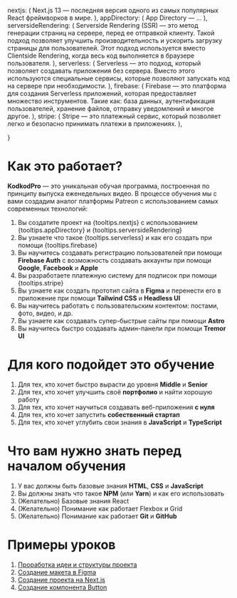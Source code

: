 
  nextjs: (
    <Tooltip label="Next.js 13">
      Next.js 13 &mdash; последняя версия одного из самых популярных React фреймворков в мире.
    </Tooltip>
  ),
  appDirectory: (
    <Tooltip label="App Directory (beta)">
      App Directory &mdash; ...
    </Tooltip>
  ),
  serversideRendering: (
    <Tooltip label="Serverside Rendering">
      Serverside Rendering (SSR) &mdash; это метод генерации страниц на сервере, перед ее отправкой клиенту. Такой подход позволяет улучшить производительность и ускорить загрузку страницы для пользователей. Этот подход используется вместо Clientside Rendering, когда весь код выполняется в браузере пользователя.
    </Tooltip>
  ),
  serverless: (
    <Tooltip label="Serverless">
      Serverless &mdash; это подход, который позволяет создавать приложения без сервера. Вместо этого используются специальные сервисы, которые позволяют запускать код на сервере при необходимости.
    </Tooltip>
  ),
  firebase: (
    <Tooltip label="Firebase от Google">
      Firebase &mdash; это платформа для создания Serverless приложений, которая предоставляет множество инструментов. Такие как: база данных, аутентификация пользователей, хранение файлов, отправку уведомлений и многое другое.
    </Tooltip>
  ),
  stripe: (
    <Tooltip label="Stripe">
      Stripe &mdash; это платежный сервис, который позволяет легко и безопасно принимать платежи в приложениях.
    </Tooltip>
  ),

}

# Как это работает?
<span class="font-heading text-xl font-bold">**KodkodPro**</span> &mdash; это уникальная обучая программа,
построенная по принципу выпуска еженедельных видео.
В процессе обучения мы с вами создадим аналог платформы Patreon
с использованием самых современных технологий:

1. Вы создатите проект на {tooltips.nextjs} с использованием {tooltips.appDirectory} и {tooltips.serversideRendering}
1. Вы узнаете что такое {tooltips.serverless} и как его создать при помощи {tooltips.firebase}
1. Вы научитесь создавать регистрацию пользователей при помощи **Firebase Auth** с возможность создавать аккаунты при помощи **Google**, **Facebook** и **Apple**
1. Вы разработаете платежную систему для подписок при помощи {tooltips.stripe}
1. Вы узнаете как создать прототип сайта в **Figma** и перенести его в приложение при помощи **Tailwind CSS** и **Headless UI**
1. Вы научитесь работать с пользовательским контентом: постами, фото, видео, и др.
1. Вы узнаете как создавать супер-быстрые сайты при помощи **Astro**
1. Вы научитесь быстро создавать админ-панели при помощи **Tremor UI**

# Для кого подойдет это обучение
1. Для тех, кто хочет быстро вырасти до уровня **Middle** и **Senior**
1. Для тех, кто хочет улучшить своё **портфолио** и найти хорошую работу
1. Для тех, кто хочет научиться создавать веб-приложения **с нуля**
1. Для тех, кто хочет запустить **собественный стартап**
1. Для тех, кто хочет углубить свои знания в **JavaScript** и **TypeScript**

# Что вам нужно знать перед началом обучения
1. У вас должны быть базовые знания **HTML**, **CSS** и **JavaScript**
1. Вы должны знать что такое **NPM** (или **Yarn**) и как его использовать
1. <span class="text-gray-500 font-medium">(Желательно)</span> Базовые знания React
1. <span class="text-gray-500 font-medium">(Желательно)</span> Понимание как работает Flexbox и Grid
1. <span class="text-gray-500 font-medium">(Желательно)</span> Понимание как работает **Git** и **GitHub**

# Примеры уроков
1. [Проработка идеи и структуры проекта](https://youtu.be/dQw4w9WgXcQ)
1. [Создание макета в Figma](https://youtu.be/dQw4w9WgXcQ)
1. [Создание проекта на Next.js](https://youtu.be/dQw4w9WgXcQ)
1. [Создание компонента Button](https://youtu.be/dQw4w9WgXcQ)